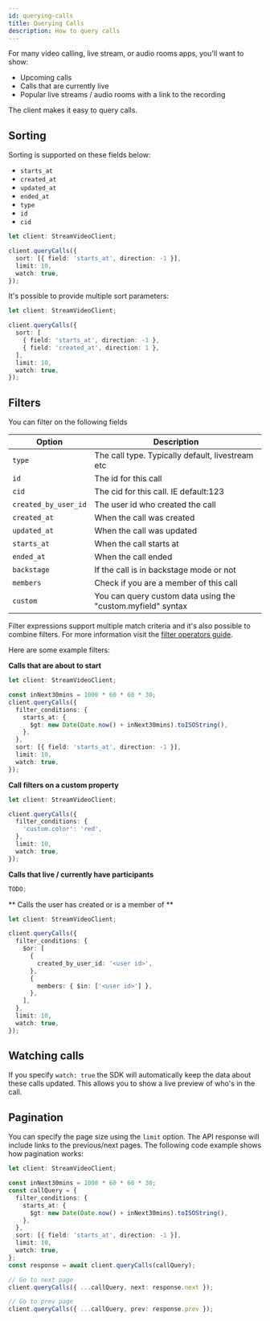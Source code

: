 ```yaml
---
id: querying-calls
title: Querying Calls
description: How to query calls
---
```


For many video calling, live stream, or audio rooms apps, you'll want to show:

- Upcoming calls
- Calls that are currently live
- Popular live streams / audio rooms with a link to the recording

The client makes it easy to query calls.

## Sorting

Sorting is supported on these fields below:

- `starts_at`
- `created_at`
- `updated_at`
- `ended_at`
- `type`
- `id`
- `cid`

```typescript
let client: StreamVideoClient;

client.queryCalls({
  sort: [{ field: 'starts_at', direction: -1 }],
  limit: 10,
  watch: true,
});
```

It's possible to provide multiple sort parameters:

```typescript
let client: StreamVideoClient;

client.queryCalls({
  sort: [
    { field: 'starts_at', direction: -1 },
    { field: 'created_at', direction: 1 },
  ],
  limit: 10,
  watch: true,
});
```

## Filters

You can filter on the following fields

| Option               | Description                                                 |
| -------------------- | ----------------------------------------------------------- |
| `type`               | The call type. Typically default, livestream etc            |
| `id`                 | The id for this call                                        |
| `cid`                | The cid for this call. IE default:123                       |
| `created_by_user_id` | The user id who created the call                            |
| `created_at`         | When the call was created                                   |
| `updated_at`         | When the call was updated                                   |
| `starts_at`          | When the call starts at                                     |
| `ended_at`           | When the call ended                                         |
| `backstage`          | If the call is in backstage mode or not                     |
| `members`            | Check if you are a member of this call                      |
| `custom`             | You can query custom data using the "custom.myfield" syntax |

Filter expressions support multiple match criteria and it's also possible to combine filters. For more information visit the [filter operators guide](https://getstream.io/chat/docs/ios-swift/query_syntax_operators/?language=swift&q=filter).

Here are some example filters:

**Calls that are about to start**

```typescript
let client: StreamVideoClient;

const inNext30mins = 1000 * 60 * 60 * 30;
client.queryCalls({
  filter_conditions: {
    starts_at: {
      $gt: new Date(Date.now() + inNext30mins).toISOString(),
    },
  },
  sort: [{ field: 'starts_at', direction: -1 }],
  limit: 10,
  watch: true,
});
```

**Call filters on a custom property**

```typescript
let client: StreamVideoClient;

client.queryCalls({
  filter_conditions: {
    'custom.color': 'red',
  },
  limit: 10,
  watch: true,
});
```

**Calls that live / currently have participants**

```typescript
TODO;
```

** Calls the user has created or is a member of **

```typescript
let client: StreamVideoClient;

client.queryCalls({
  filter_conditions: {
    $or: [
      {
        created_by_user_id: '<user id>',
      },
      {
        members: { $in: ['<user id>'] },
      },
    ],
  },
  limit: 10,
  watch: true,
});
```

## Watching calls

If you specify `watch: true` the SDK will automatically keep the data about these calls updated.
This allows you to show a live preview of who's in the call.

## Pagination

You can specify the page size using the `limit` option. The API response will include links to the previous/next pages. The following code example shows how pagination works:

```typescript
let client: StreamVideoClient;

const inNext30mins = 1000 * 60 * 60 * 30;
const callQuery = {
  filter_conditions: {
    starts_at: {
      $gt: new Date(Date.now() + inNext30mins).toISOString(),
    },
  },
  sort: [{ field: 'starts_at', direction: -1 }],
  limit: 10,
  watch: true,
};
const response = await client.queryCalls(callQuery);

// Go to next page
client.queryCalls({ ...callQuery, next: response.next });

// Go to prev page
client.queryCalls({ ...callQuery, prev: response.prev });
```
